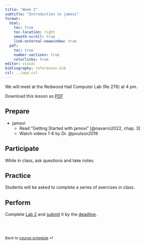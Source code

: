 ```yaml
---
title: "Week 2"
subtitle: "Introduction to jamovi"
format: 
  html:
    toc: true
    toc-location: right
    smooth-scroll: true
    link-external-newwindow: true
  pdf:
    toc: true
    number-sections: true
    colorlinks: true
editor: visual
bibliography: references.bib
csl: ../apa.csl
---
```


::: callout-important
We will meet at the Redwood Hall Computer Lab (Re 276) at 4 pm.

Download this lesson as [PDF](week-2.pdf)
:::

## Prepare

-   jamovi
    -   Read "Getting Started with jamovi" [@navarro2022, chap. 3]
    -   Watch videos 1-6 by Dr. @poulson2019

## Participate

While in class, ask questions and take notes.

## Practice

Students will be asked to complete a series of exercises in class.

## Perform

Complete [Lab 2](../labs/lab-2.qmd) and [submit](https://canvas.csun.edu) it by the [deadline](../index.qmd).

<br><br>

::: {style="font-size: 0.875em;"}
Back to [course schedule](/ "Course schedule") ⏎
:::
